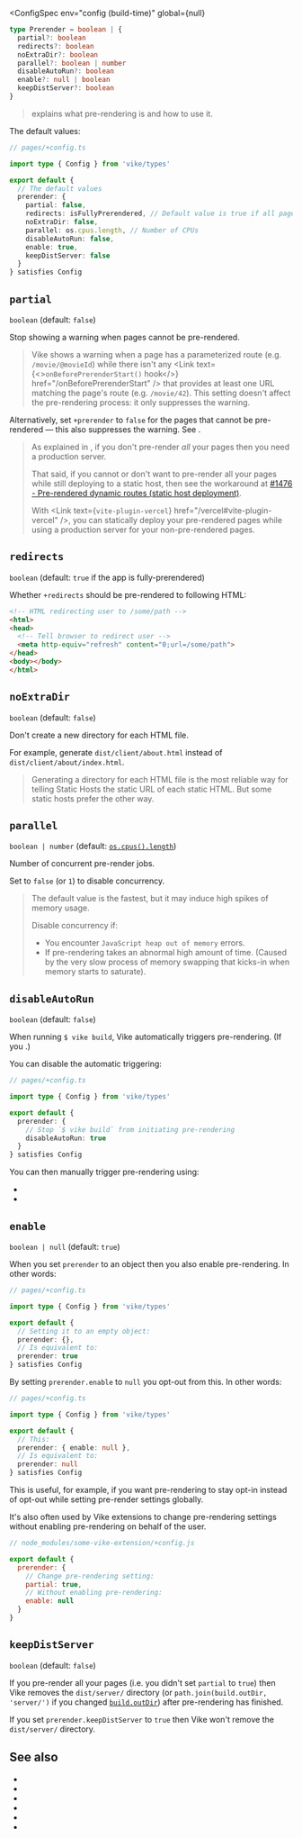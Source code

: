 
<ConfigSpec
  env="config (build-time)"
  global={null}
>
```ts ts-only hide-menu
type Prerender = boolean | {
  partial?: boolean
  redirects?: boolean
  noExtraDir?: boolean
  parallel?: boolean | number
  disableAutoRun?: boolean
  enable?: null | boolean
  keepDistServer?: boolean
}
```
</ConfigSpec>

> <Link href="/pre-rendering" /> explains what pre-rendering is and how to use it.

The default values:

```ts
// pages/+config.ts

import type { Config } from 'vike/types'

export default {
  // The default values
  prerender: {
    partial: false,
    redirects: isFullyPrerendered, // Default value is true if all pages are pre-rendered
    noExtraDir: false,
    parallel: os.cpus.length, // Number of CPUs
    disableAutoRun: false,
    enable: true,
    keepDistServer: false
  }
} satisfies Config
```



## `partial`

`boolean` (default: `false`)

Stop showing a warning when pages cannot be pre-rendered.

> Vike shows a warning when a page has a parameterized route (e.g. <Link text="Route String" href="/route-string" /> `/movie/@movieId`) while there isn't any <Link text={<><code>onBeforePrerenderStart()</code> hook</>} href="/onBeforePrerenderStart" /> that provides at least one URL matching the page's route (e.g. `/movie/42`).
This setting doesn't affect the pre-rendering process: it only suppresses the warning.

Alternatively, set `+prerender` to `false` for the pages that cannot be pre-rendered — this also suppresses the warning. See <Link href="/pre-rendering#partial" />.

> As explained in <Link href="/pre-rendering" />, if you don't pre-render *all* your pages then you need a production server.
>
> That said, if you cannot or don't want to pre-render all your pages while still deploying to a <Link href="/static-hosts">static host</Link>, then see the workaround at [#1476 - Pre-rendered dynamic routes (static host deployment)](https://github.com/vikejs/vike/issues/1476).
>
> With <Link text={<code>vite-plugin-vercel</code>} href="/vercel#vite-plugin-vercel" />, you can statically deploy your pre-rendered pages while using a production server for your non-pre-rendered pages.


## `redirects`

`boolean` (default: `true` if the app is fully-prerendered)

Whether <Link href="/redirects">`+redirects`</Link> should be pre-rendered to following HTML:

```html
<!-- HTML redirecting user to /some/path -->
<html>
<head>
  <!-- Tell browser to redirect user -->
  <meta http-equiv="refresh" content="0;url=/some/path">
</head>
<body></body>
</html>
```


## `noExtraDir`

`boolean` (default: `false`)

Don't create a new directory for each HTML file.

For example, generate `dist/client/about.html` instead of `dist/client/about/index.html`.

> Generating a directory for each HTML file is the most reliable way for telling Static Hosts the static URL of each static HTML.
> But some static hosts prefer the other way.


## `parallel`

`boolean | number` (default: [`os.cpus().length`](https://nodejs.org/api/os.html#os_os_cpus))

Number of concurrent pre-render jobs.

Set to `false` (or `1`) to disable concurrency.

> The default value is the fastest, but it may induce high spikes of memory usage.
>
> Disable concurrency if:
> - You encounter `JavaScript heap out of memory` errors.
> - If pre-rendering takes an abnormal high amount of time. (Caused by the very slow process of memory swapping that kicks-in when memory starts to saturate).


## `disableAutoRun`

`boolean` (default: `false`)

When running `$ vike build`, Vike automatically triggers <Link href="/pre-rendering">pre-rendering</Link>. (If you <Link text="enabled it" href="/pre-rendering#get-started" />.)

You can disable the automatic triggering:

```ts
// pages/+config.ts

import type { Config } from 'vike/types'

export default {
  prerender: {
    // Stop `$ vike build` from initiating pre-rendering
    disableAutoRun: true
  }
} satisfies Config
```

You can then manually trigger pre-rendering using:
 - <Link href="/cli" />
 - <Link href="/api#prerender" doNotInferSectionTitle />


## `enable`

`boolean | null` (default: `true`)

When you set `prerender` to an object then you also enable pre-rendering. In other words:

```ts
// pages/+config.ts

import type { Config } from 'vike/types'

export default {
  // Setting it to an empty object:
  prerender: {},
  // Is equivalent to:
  prerender: true
} satisfies Config
```

By setting `prerender.enable` to `null` you opt-out from this. In other words:

```ts
// pages/+config.ts

import type { Config } from 'vike/types'

export default {
  // This:
  prerender: { enable: null },
  // Is equivalent to:
  prerender: null
} satisfies Config
```

This is useful, for example, if you want pre-rendering to stay opt-in instead of opt-out while setting pre-render settings globally.

It's also often used by <Link href="/extensions">Vike extensions</Link> to change pre-rendering settings without enabling pre-rendering on behalf of the user.

```js
// node_modules/some-vike-extension/+config.js

export default {
  prerender: {
    // Change pre-rendering setting:
    partial: true,
    // Without enabling pre-rendering:
    enable: null
  }
}
```

## `keepDistServer`

`boolean` (default: `false`)

If you pre-render all your pages (i.e. you didn't set <Link href="#partial">`partial`</Link> to `true`) then Vike removes the `dist/server/` directory (or `path.join(build.outDir, 'server/')` if you changed [`build.outDir`](https://vitejs.dev/config/build-options.html#build-outdir)) after pre-rendering has finished.

If you set `prerender.keepDistServer` to `true` then Vike won't remove the `dist/server/` directory.


## See also

- <Link href="/pre-rendering" />
- <Link href="/api#prerender" doNotInferSectionTitle />
- <Link href="/ssr" />
- <Link href="/stream" />
- <Link href="/streaming" />
- <Link href="/settings" />
